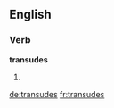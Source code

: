 
==English==

===Verb===
'''transudes'''

# {{en-third-person singular of|transude}}

[[de:transudes]]
[[fr:transudes]]